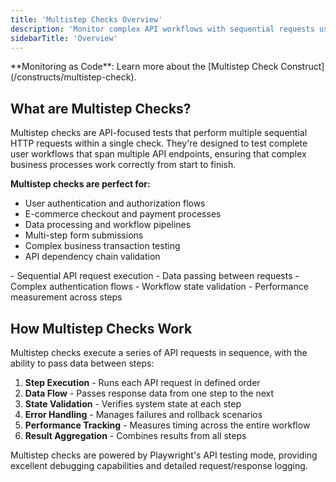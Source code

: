 ```yaml
---
title: 'Multistep Checks Overview'
description: 'Monitor complex API workflows with sequential requests using Playwright API testing mode for comprehensive end-to-end validation.'
sidebarTitle: 'Overview'
---
```


<Tip>
**Monitoring as Code**: Learn more about the [Multistep Check Construct](/constructs/multistep-check).
</Tip>

## What are Multistep Checks?

Multistep checks are API-focused tests that perform multiple sequential HTTP requests within a single check. They're designed to test complete user workflows that span multiple API endpoints, ensuring that complex business processes work correctly from start to finish.

**Multistep checks are perfect for:**
- User authentication and authorization flows
- E-commerce checkout and payment processes
- Data processing and workflow pipelines
- Multi-step form submissions
- Complex business transaction testing
- API dependency chain validation

<Accordion title="Key capabilities" icon="workflow">
- Sequential API request execution
- Data passing between requests
- Complex authentication flows
- Workflow state validation
- Performance measurement across steps
</Accordion>

## How Multistep Checks Work

Multistep checks execute a series of API requests in sequence, with the ability to pass data between steps:

1. **Step Execution** - Runs each API request in defined order
2. **Data Flow** - Passes response data from one step to the next
3. **State Validation** - Verifies system state at each step
4. **Error Handling** - Manages failures and rollback scenarios
5. **Performance Tracking** - Measures timing across the entire workflow
6. **Result Aggregation** - Combines results from all steps

<Tip>
Multistep checks are powered by Playwright's API testing mode, providing excellent debugging capabilities and detailed request/response logging.
</Tip>

